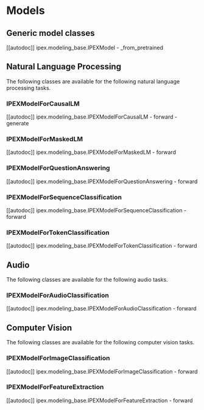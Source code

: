 <!--Copyright 2024 The HuggingFace Team. All rights reserved.
Licensed under the Apache License, Version 2.0 (the "License"); you may not use this file except in compliance with
the License. You may obtain a copy of the License at
http://www.apache.org/licenses/LICENSE-2.0
Unless required by applicable law or agreed to in writing, software distributed under the License is distributed on
an "AS IS" BASIS, WITHOUT WARRANTIES OR CONDITIONS OF ANY KIND, either express or implied. See the License for the
specific language governing permissions and limitations under the License.
-->

# Models

## Generic model classes

[[autodoc]] ipex.modeling_base.IPEXModel
    - _from_pretrained

## Natural Language Processing

The following classes are available for the following natural language processing tasks.

### IPEXModelForCausalLM

[[autodoc]] ipex.modeling_base.IPEXModelForCausalLM
    - forward
    - generate

### IPEXModelForMaskedLM

[[autodoc]] ipex.modeling_base.IPEXModelForMaskedLM
    - forward

### IPEXModelForQuestionAnswering

[[autodoc]] ipex.modeling_base.IPEXModelForQuestionAnswering
    - forward

### IPEXModelForSequenceClassification

[[autodoc]] ipex.modeling_base.IPEXModelForSequenceClassification
    - forward

### IPEXModelForTokenClassification

[[autodoc]] ipex.modeling_base.IPEXModelForTokenClassification
    - forward


## Audio

The following classes are available for the following audio tasks.

### IPEXModelForAudioClassification

[[autodoc]] ipex.modeling_base.IPEXModelForAudioClassification
    - forward


## Computer Vision

The following classes are available for the following computer vision tasks.

### IPEXModelForImageClassification

[[autodoc]] ipex.modeling_base.IPEXModelForImageClassification
    - forward


### IPEXModelForFeatureExtraction

[[autodoc]] ipex.modeling_base.IPEXModelForFeatureExtraction
    - forward

